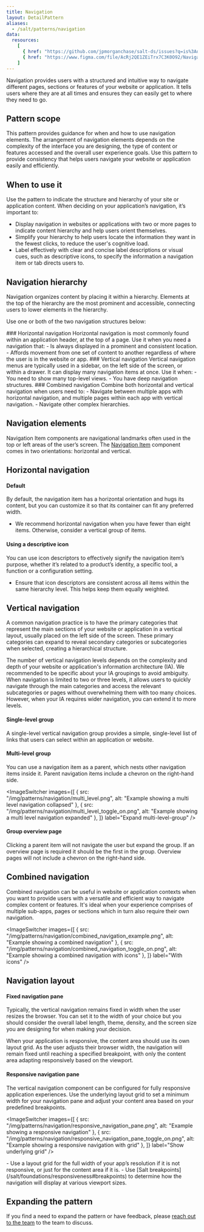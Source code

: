 ```yaml
---
title: Navigation
layout: DetailPattern
aliases:
  - /salt/patterns/navigation
data:
  resources:
    [
      { href: "https://github.com/jpmorganchase/salt-ds/issues?q=is%3Aopen+is%3Aissue+label%3A%22pattern%3A+navigation%22+label%3A%22type%3A+enhancement+%F0%9F%92%A1%22", label: "Navigation enhancements", internal: false, resourceType: "github" },
      { href: "https://www.figma.com/file/AcRj2QE1ZEiTrx7C3K0O92/Navigation-Pattern-Templates?type=design&node-id=15%3A598&mode=design&t=Bul9WEJNrXM1X2Xv-1", label: "Navigation examples", internal: true },
    ]  
---
```


Navigation provides users with a structured and intuitive way to navigate different pages, sections or features of your website or application. It tells users where they are at all times and ensures they can easily get to where they need to go.

## Pattern scope

This pattern provides guidance for when and how to use navigation elements. The arrangement of navigation elements depends on the complexity of the interface you are designing, the type of content or features accessed and the overall user experience goals. Use this pattern to provide consistency that helps users navigate your website or application easily and efficiently.

## When to use it

Use the pattern to indicate the structure and hierarchy of your site or application content. When deciding on your application’s navigation, it’s important to:

- Display navigation in websites or applications with two or more pages to indicate content hierarchy and help users orient themselves.
- Simplify your hierarchy to help users locate the information they want in the fewest clicks, to reduce the user's cognitive load.
- Label effectively with clear and concise label descriptions or visual cues, such as descriptive icons, to specify the information a navigation item or tab directs users to.

## Navigation hierarchy

Navigation organizes content by placing it within a hierarchy. Elements at the top of the hierarchy are the most prominent and accessible, connecting users to lower elements in the hierarchy.

Use one or both of the two navigation structures below:


<Diagrams>
  <Diagram
    src="/img/patterns/navigation/horizontal_navigation.png"
    alt="Example showing navigation horizontal structure"
    contentPosition="top"
  >
    ### Horizontal navigation
    Horizontal navigation is most commonly found within an application header, at the top of a page. Use it when you need a navigation that:
    - Is always displayed in a prominent and consistent location.
    - Affords movement from one set of content to another regardless of where the user is in the website or app.
  </Diagram>
  <Diagram
    src="/img/patterns/navigation/vertical_navigation.png"
    alt="Example showing navigation vertical structure"
    contentPosition="top"
  >
    ### Vertical navigation
    Vertical navigation menus are typically used in a sidebar, on the left side of the screen, or within a drawer. It can display many navigation items at once. Use it when:
    - You need to show many top-level views.
    - You have deep navigation structures.
  </Diagram>
  <Diagram
    src="/img/patterns/navigation/combined_navigation.png"
    alt="Example showing navigation combined structure"
    contentPosition="top"
  >
    ### Combined navigation
    Combine both horizontal and vertical navigation when users need to:
    - Navigate between multiple apps with horizontal navigation, and multiple pages within each app with vertical navigation.
    - Navigate other complex hierarchies.
  </Diagram>
</Diagrams>

## Navigation elements
Navigation Item components are navigational landmarks often used in the top or left areas of the user’s screen. The [Navigation Item](../components/navigation-item) component comes in two orientations: horizontal and vertical.

## Horizontal navigation

#### Default

By default, the navigation item has a horizontal orientation and hugs its content, but you can customize it so that its container can fit any preferred width.

<Diagram
  src="/img/patterns/navigation/horizontal_nav.png"
  alt="Example showing horizontal navigation"
  border
/>

<ExampleContainer type="positive">

  - We recommend horizontal navigation when you have fewer than eight items. Otherwise, consider a vertical group of items.
</ExampleContainer>

#### Using a descriptive icon
You can use icon descriptors to effectively signify the navigation item’s purpose, whether it’s related to a product’s identity, a specific tool, a function or a configuration setting.

<Diagram
  src="/img/patterns/navigation/horizontal_nav_with_icons.png"
  alt="Example showing horizontal navigation with icons"
  border
/>

<ExampleContainer type="positive">

  - Ensure that icon descriptors are consistent across all items within the same hierarchy level. This helps keep them equally weighted.
</ExampleContainer>

## Vertical navigation
A common navigation practice is to have the primary categories that represent the main sections of your website or application in a vertical layout, usually placed on the left side of the screen. These primary categories can expand to reveal secondary categories or subcategories when selected, creating a hierarchical structure.

The number of vertical navigation levels depends on the complexity and depth of your website or application's information architecture (IA). We recommended to be specific about your IA groupings to avoid ambiguity. When navigation is limited to two or three levels, it allows users to quickly navigate through the main categories and access the relevant subcategories or pages without overwhelming them with too many choices. However, when your IA requires wider navigation, you can extend it to more levels.

#### Single-level group
<Diagram
  src="/img/patterns/navigation/single_level.png"
  alt="Example showing a single level navigation"
  border
/>

A single-level vertical navigation group provides a simple, single-level list of links that users can select within an application or website.

#### Multi-level group
You can use a navigation item as a parent, which nests other navigation items inside it. Parent navigation items include a chevron on the right-hand side.

<ImageSwitcher
  images={[
    { src: "/img/patterns/navigation/multi_level.png", alt: "Example showing a multi level navigation collapsed" },
    { src: "/img/patterns/navigation/multi_level_toggle_on.png", alt: "Example showing a multi level navigation expanded" },
  ]}
  label="Expand multi-level-group"
/>

#### Group overview page
Clicking a parent item will not navigate the user but expand the group. If an overview page is required it should be the first in the group. Overview pages will not include a chevron on the right-hand side.

<Diagram
  src="/img/patterns/navigation/group_overview_page_toggle_on.png"
  alt="Example showing group overview"
  border
/>

## Combined navigation
Combined navigation can be useful in website or application contexts when you want to provide users with a versatile and efficient way to navigate complex content or features. It's ideal when your experience comprises of multiple sub-apps, pages or sections which in turn also require their own navigation.

<ImageSwitcher
  images={[
    { src: "/img/patterns/navigation/combined_navigation_example.png", alt: "Example showing a combined navigation" },
    { src: "/img/patterns/navigation/combined_navigation_toggle_on.png", alt: "Example showing a combined navigation with icons" },
  ]}
  label="With icons"
/>

## Navigation layout

#### Fixed navigation pane
Typically, the vertical navigation remains fixed in width when the user resizes the browser. You can set it to the width of your choice but you should consider the overall label length, theme, density, and the screen size you are designing for when making your decision.

When your application is responsive, the content area should use its own layout grid. As the user adjusts their browser width, the navigation will remain fixed until reaching a specified breakpoint, with only the content area adapting responsively based on the viewport.

<Diagram
  src="/img/patterns/navigation/fixed_navigation_pane.png"
  alt="Example showing a fixed navigation pane"
  border
/>

#### Responsive navigation pane
The vertical navigation component can be configured for fully responsive application experiences. Use the underlying layout grid to set a minimum width for your navigation pane and adjust your content area based on your predefined breakpoints.

<ImageSwitcher
  images={[
    { src: "/img/patterns/navigation/responsive_navigation_pane.png", alt: "Example showing a responsive navigation" },
    { src: "/img/patterns/navigation/responsive_navigation_pane_toggle_on.png", alt: "Example showing a responsive navigation with grid" },
  ]}
  label="Show underlying grid"
/>

<ExampleContainer type="positive">
  - Use a layout grid for the full width of your app’s resolution if it is not responsive, or just for the content area if it is.
  - Use [Salt breakpoints](/salt/foundations/responsiveness#breakpoints) to determine how the navigation will display at various viewport sizes.
</ExampleContainer>

## Expanding the pattern
If you find a need to expand the pattern or have feedback, please [reach out to the team](/salt/support-and-contributions/index) to the team to discuss.

